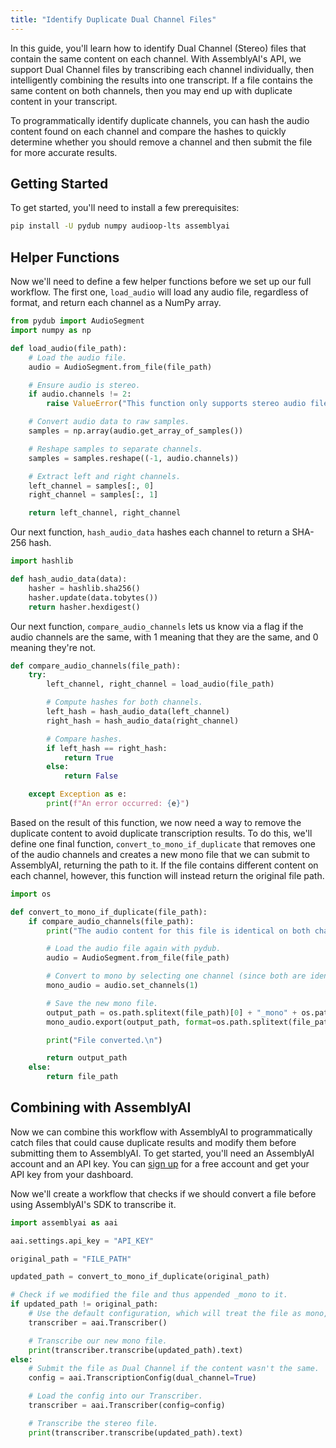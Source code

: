 ```yaml
---
title: "Identify Duplicate Dual Channel Files"
---
```


In this guide, you'll learn how to identify Dual Channel (Stereo) files that contain the same content on each channel. With AssemblyAI's API, we support Dual Channel files by transcribing each channel individually, then intelligently combining the results into one transcript. If a file contains the same content on both channels, then you may end up with duplicate content in your transcript.

To programmatically identify duplicate channels, you can hash the audio content found on each channel and compare the hashes to quickly determine whether you should remove a channel and then submit the file for more accurate results.

## Getting Started

To get started, you'll need to install a few prerequisites:

```bash
pip install -U pydub numpy audioop-lts assemblyai
```

## Helper Functions

Now we'll need to define a few helper functions before we set up our full workflow. The first one, `load_audio` will load any audio file, regardless of format, and return each channel as a NumPy array.

```python
from pydub import AudioSegment
import numpy as np

def load_audio(file_path):
    # Load the audio file.
    audio = AudioSegment.from_file(file_path)

    # Ensure audio is stereo.
    if audio.channels != 2:
        raise ValueError("This function only supports stereo audio files.")

    # Convert audio data to raw samples.
    samples = np.array(audio.get_array_of_samples())

    # Reshape samples to separate channels.
    samples = samples.reshape((-1, audio.channels))

    # Extract left and right channels.
    left_channel = samples[:, 0]
    right_channel = samples[:, 1]

    return left_channel, right_channel
```

Our next function, `hash_audio_data` hashes each channel to return a SHA-256 hash.

```python
import hashlib

def hash_audio_data(data):
    hasher = hashlib.sha256()
    hasher.update(data.tobytes())
    return hasher.hexdigest()
```

Our next function, `compare_audio_channels` lets us know via a flag if the audio channels are the same, with 1 meaning that they are the same, and 0 meaning they're not.

```python
def compare_audio_channels(file_path):
    try:
        left_channel, right_channel = load_audio(file_path)

        # Compute hashes for both channels.
        left_hash = hash_audio_data(left_channel)
        right_hash = hash_audio_data(right_channel)

        # Compare hashes.
        if left_hash == right_hash:
            return True
        else:
            return False

    except Exception as e:
        print(f"An error occurred: {e}")
```

Based on the result of this function, we now need a way to remove the duplicate content to avoid duplicate transcription results. To do this, we'll define one final function, `convert_to_mono_if_duplicate` that removes one of the audio channels and creates a new mono file that we can submit to AssemblyAI, returning the path to it. If the file contains different content on each channel, however, this function will instead return the original file path.

```python
import os

def convert_to_mono_if_duplicate(file_path):
    if compare_audio_channels(file_path):
        print("The audio content for this file is identical on both channels. Converting to mono...")

        # Load the audio file again with pydub.
        audio = AudioSegment.from_file(file_path)

        # Convert to mono by selecting one channel (since both are identical).
        mono_audio = audio.set_channels(1)

        # Save the new mono file.
        output_path = os.path.splitext(file_path)[0] + "_mono" + os.path.splitext(file_path)[1]
        mono_audio.export(output_path, format=os.path.splitext(file_path)[1][1:])

        print("File converted.\n")

        return output_path
    else:
        return file_path
```

## Combining with AssemblyAI

Now we can combine this workflow with AssemblyAI to programmatically catch files that could cause duplicate results and modify them before submitting them to AssemblyAI. To get started, you'll need an AssemblyAI account and an API key. You can [sign up](https://assemblyai.com/dashboard/signup) for a free account and get your API key from your dashboard.

Now we'll create a workflow that checks if we should convert a file before using AssemblyAI's SDK to transcribe it.

```python
import assemblyai as aai

aai.settings.api_key = "API_KEY"

original_path = "FILE_PATH"

updated_path = convert_to_mono_if_duplicate(original_path)

# Check if we modified the file and thus appended _mono to it.
if updated_path != original_path:
    # Use the default configuration, which will treat the file as mono, which it now is.
    transcriber = aai.Transcriber()

    # Transcribe our new mono file.
    print(transcriber.transcribe(updated_path).text)
else:
    # Submit the file as Dual Channel if the content wasn't the same.
    config = aai.TranscriptionConfig(dual_channel=True)

    # Load the config into our Transcriber.
    transcriber = aai.Transcriber(config=config)

    # Transcribe the stereo file.
    print(transcriber.transcribe(updated_path).text)
```
